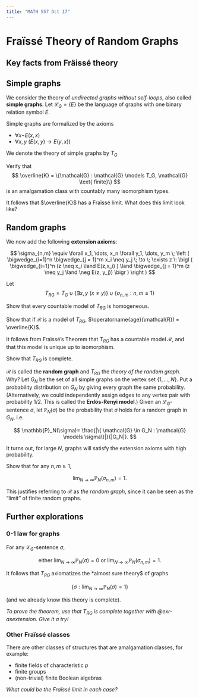 ```yaml
---
title: "MATH 557 Oct 17"
---
```


# Fraïssé Theory of Random Graphs

## Key facts from Fräissé theory

## Simple graphs

We consider the theory of *undirected graphs without self-loops*, also called **simple graphs**. Let $\mathcal{L}_G = \{E\}$ be the language of graphs with one binary relation symbol $E$.

Simple graphs are formalized by the axioms

- $\forall x \neg E(x,x)$
- $\forall x, y \: (E(x,y) \to E(y,x))$

We denote the theory of simple graphs by $T_{G}$

::: {#exr-}
Verify that 
$$
\overline{K} = \{\mathcal{G} : \mathcal{G} \models T_G, \mathcal{G} \text{ finite}\}
$$
is an amalgamation class with countably many isomorphism types.
:::

It follows that $\overline{K}$ has a Fraïssé limit. What does this limit look like?

## Random graphs

We now add the following **extension axioms**:

$$
\sigma_{n,m} \equiv \forall x_1, \dots, x_n \forall y_1, \dots, y_m \; \left ( \bigwedge_{i=1}^n \bigwedge_{j = 1}^m x_i \neq y_j \; \to \; \exists z \: \bigl ( \bigwedge_{i=1}^n (z \neq  x_i \land E(z,x_i) ) \land \bigwedge_{j = 1}^m (z \neq y_j \land \neg E(z, y_j)) \bigr ) \right )
$$

Let
$$
T_{RG} = T_G \cup \{ \exists x,y \: (x \neq y) \} \cup \{ \sigma_{n,m} : n, m \geq 1 \}
$$

::: {#exr-}
Show that every countable model of $T_{RG}$ is homogeneous.
:::

::: {#exr-}
Show that if $\mathcal{R}$ is a model of $T_{RG}$, $\operatorname{age}(\mathcal{R}) = \overline{K}$.
:::

It follows from Fraïssé's Theorem that $T_{RG}$ has a countable model $\mathcal{R}$, and that this model is unique up to isomorphism.

::: {#exr-}
Show that $T_{RG}$ is complete.
:::

$\mathcal{R}$ is called the **random graph** and $T_{RG}$ the *theory of the random graph*. Why? Let $G_N$ be the set of all simple graphs on the vertex set $\{1, \dots, N\}$. Put a probability distribution on $G_N$ by giving every graph the same probability. (Alternatively, we could independently assign edges to any vertex pair with probability $1/2$. This is called the **Erdös-Renyi model**.) Given an $\mathcal{L}_G$-sentence $\sigma$, let $\mathbb{P}_N(\sigma)$ be the probability that $\sigma$ holds for a random graph in $G_N$, i.e.

$$
\mathbb{P}_N(\sigma)=  \frac{|\{ \mathcal{G} \in G_N : \mathcal{G} \models \sigma\}|}{|G_N|}.
$$

It turns out, for large $N$, graphs will satisfy the extension axioms with high probability.

::: {#exr-asextension}
Show that for any $n, m \geq 1$, 

$$
\lim_{N \to \infty} \mathbb{P}_N(\sigma_{n,m}) = 1.
$$
:::

This justifies referring to $\mathcal{R}$ as *the random graph*, since it can be seen as the "limit" of finite random graphs.


## Further explorations

### 0-1 law for graphs

::: {#thm-zero-one}
For any $\mathcal{L}_G$-sentence $\sigma$,

$$
\text{either } \lim_{N \to \infty} \mathbb{P}_N(\sigma) = 0 \text{ or } \lim_{N \to \infty} \mathbb{P}_N(\sigma_{n,m}) = 1.
$$
:::

It follows that $T_{RG}$ axiomatizes the *almost sure theory$ of graphs

$$
\{ \sigma : \lim_{N \to \infty} \mathbb{P}_N(\sigma) = 1 \} 
$$

(and we already know this theory is complete).

*To prove the theorem, use that $T_{RG}$ is complete together with @exr-asextension. Give it a try!*


### Other Fraïssé classes

There are other classes of structures that are amalgamation classes, for example:

- finite fields of characteristic $p$
- finite groups
- (non-trivial) finite Boolean algebras 


*What could be the Fraïssé limit in each case?*
